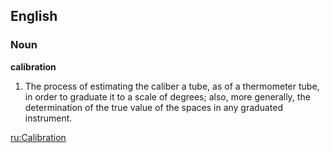 ==English==

===Noun===

'''calibration'''

#The process of estimating the caliber a tube, as of a thermometer tube, in order to graduate it to a scale of degrees; also, more generally, the determination of the true value of the spaces in any graduated instrument.

[[ru:Calibration]]